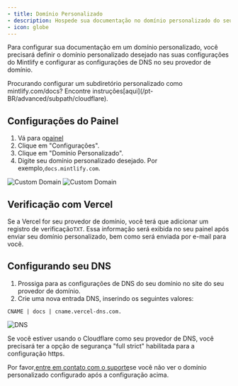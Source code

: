 ```yaml
---
- title: Domínio Personalizado
- description: Hospede sua documentação no domínio personalizado do seu site
- icon: globe
---
```


Para configurar sua documentação em um domínio personalizado, você precisará definir o domínio personalizado desejado nas suas configurações do Mintlify e configurar as configurações de DNS no seu provedor de domínio.

<Info>
  Procurando configurar um subdiretório personalizado como mintlify.com/docs? Encontre instruções[aqui](/pt-BR/advanced/subpath/cloudflare).
</Info>

## Configurações do Painel

1. Vá para o[painel](https://dashboard.mintlify.com)
2. Clique em "Configurações".
3. Clique em "Domínio Personalizado".
4. Digite seu domínio personalizado desejado. Por exemplo,`docs.mintlify.com`.

<Frame>
  <img alt="Custom Domain" className="block dark:hidden" src="/images/add-custom-domain-light.png" />

  <img alt="Custom Domain" className="hidden dark:block" src="/images/add-custom-domain-dark.png" />
</Frame>

## Verificação com Vercel

Se a Vercel for seu provedor de domínio, você terá que adicionar um registro de verificação`TXT`. Essa informação será exibida no seu painel após enviar seu domínio personalizado, bem como será enviada por e-mail para você.

## Configurando seu DNS

1. Prossiga para as configurações de DNS do seu domínio no site do seu provedor de domínio.
2. Crie uma nova entrada DNS, inserindo os seguintes valores:

```
CNAME | docs | cname.vercel-dns.com.
```

<Frame>
  <img alt="DNS" src="https://mintlify-assets.b-cdn.net/mintlify-dns.png" />
</Frame>

Se você estiver usando o Cloudflare como seu provedor de DNS, você precisará ter a opção de segurança "full strict" habilitada para a configuração https.

Por favor,[entre em contato com o suporte](mailto:sales@mintlify.com)se você não ver o domínio personalizado configurado após a configuração acima.
